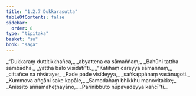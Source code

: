 ```yaml
---
title: "1.2.7 Dukkarasutta"
tableOfContents: false
sidebar:
  order: 8
type: "tipitaka"
basket: "su"
book: "saga"
---
```



<DynamicBreadcrumb />

<Division number="17" book="saga" bookNo="12" page="7">

<Paragraph number="55" type="verses" book="saga">
_“Dukkaraṃ duttitikkhañca,_  
_abyattena ca sāmaññaṃ;_  
_Bahūhi tattha sambādhā,_  
_yattha bālo visīdatī”ti._  

</Paragraph>

<Paragraph number="56" type="verses" book="saga">
_“Katihaṃ careyya sāmaññaṃ,_  
_cittañce na nivāraye;_  
_Pade pade visīdeyya,_  
_saṅkappānaṃ vasānugoti._  

</Paragraph>

<Paragraph number="57" type="verses" book="saga">
_Kummova aṅgāni sake kapāle,_  
_Samodahaṃ bhikkhu manovitakke;_  
_Anissito aññamaheṭhayāno,_  
_Parinibbuto nūpavadeyya kañcī”ti._
</Paragraph>
</Division>